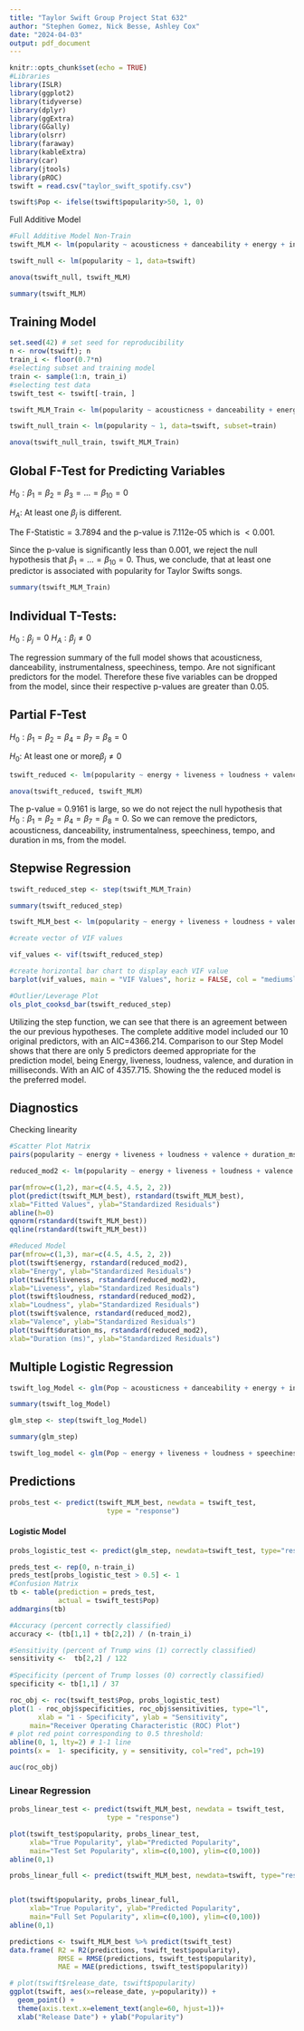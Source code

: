 ---
title: "Taylor Swift Group Project Stat 632"
author: "Stephen Gomez, Nick Besse, Ashley Cox"
date: "2024-04-03"
output: pdf_document
---

```{r setup, include=FALSE}
knitr::opts_chunk$set(echo = TRUE)
#Libraries
library(ISLR)
library(ggplot2)
library(tidyverse)
library(dplyr)
library(ggExtra)
library(GGally)
library(olsrr)
library(faraway)
library(kableExtra)
library(car)
library(jtools)
library(pROC)
tswift = read.csv("taylor_swift_spotify.csv")

tswift$Pop <- ifelse(tswift$popularity>50, 1, 0)
```

Full Additive Model

```{r}
#Full Additive Model Non-Train
tswift_MLM <- lm(popularity ~ acousticness + danceability + energy + instrumentalness + liveness + loudness + speechiness + tempo + valence + duration_ms, data=tswift)

tswift_null <- lm(popularity ~ 1, data=tswift)

anova(tswift_null, tswift_MLM)

summary(tswift_MLM)
```

## Training Model

```{r}
set.seed(42) # set seed for reproducibility
n <- nrow(tswift); n
train_i <- floor(0.7*n)
#selecting subset and training model
train <- sample(1:n, train_i)
#selecting test data
tswift_test <- tswift[-train, ]

tswift_MLM_Train <- lm(popularity ~ acousticness + danceability + energy + instrumentalness + liveness + loudness + speechiness + tempo + valence + duration_ms, data=tswift, subset=train)

tswift_null_train <- lm(popularity ~ 1, data=tswift, subset=train)

anova(tswift_null_train, tswift_MLM_Train)

```

## Global F-Test for Predicting Variables

$H_0: \beta_1=\beta_2=\beta_3=...=\beta_{10}=0$

$H_A:$ At least one $\beta_j$ is different.

The F-Statistic$=3.7894$ and the p-value is 7.112e-05 which is $<0.001$.

Since the p-value is significantly less than 0.001, we reject the null hypothesis that $\beta_1=...=\beta_{10}=0$. Thus, we conclude, that at least one predictor is associated with popularity for Taylor Swifts songs.

```{r}
summary(tswift_MLM_Train)
```

## Individual T-Tests:

$H_0:\beta_j=0$ $H_A:\beta_j\neq0$

The regression summary of the full model shows that acousticness, danceability, instrumentalness, speechiness, tempo. Are not significant predictors for the model. Therefore these five variables can be dropped from the model, since their respective p-values are greater than 0.05.

## Partial F-Test

$H_0: \beta_1=\beta_2=\beta_4=\beta_7=\beta_8=0$

$H_0:$ At least one or more$\beta_j\neq0$

```{r}
tswift_reduced <- lm(popularity ~ energy + liveness + loudness + valence + duration_ms, data=tswift)

anova(tswift_reduced, tswift_MLM)

```

  The p-value = 0.9161 is large, so we do not reject the null hypothesis that $H_0:\beta_1=\beta_2=\beta_4=\beta_7=\beta_8=0$. So we can remove the predictors, acousticness, danceability, instrumentalness, speechiness, tempo, and duration in ms, from the model.

\pagebreak

## Stepwise Regression

```{r}
tswift_reduced_step <- step(tswift_MLM_Train)

summary(tswift_reduced_step)

tswift_MLM_best <- lm(popularity ~ energy + liveness + loudness + valence + duration_ms, data=tswift, subset=train)

#create vector of VIF values

vif_values <- vif(tswift_reduced_step)

#create horizontal bar chart to display each VIF value
barplot(vif_values, main = "VIF Values", horiz = FALSE, col = "mediumslateblue")

#Outlier/Leverage Plot
ols_plot_cooksd_bar(tswift_reduced_step)
```

\pagebreak

  Utilizing the step function, we can see that there is an agreement between the our previous hypotheses. The complete additive model included our 10 original predictors, with an AIC=4366.214. Comparison to our Step Model shows that there are only 5 predictors deemed appropriate for the prediction model, being Energy, liveness, loudness, valence, and duration in milliseconds. With an AIC of 4357.715. Showing the the reduced model is the preferred model.

## Diagnostics

Checking linearity

```{r}
#Scatter Plot Matrix
pairs(popularity ~ energy + liveness + loudness + valence + duration_ms, data=tswift)

reduced_mod2 <- lm(popularity ~ energy + liveness + loudness + valence + duration_ms, data=tswift)
```

```{r}
par(mfrow=c(1,2), mar=c(4.5, 4.5, 2, 2))
plot(predict(tswift_MLM_best), rstandard(tswift_MLM_best),
xlab="Fitted Values", ylab="Standardized Residuals")
abline(h=0)
qqnorm(rstandard(tswift_MLM_best))
qqline(rstandard(tswift_MLM_best))

#Reduced Model
par(mfrow=c(1,3), mar=c(4.5, 4.5, 2, 2))
plot(tswift$energy, rstandard(reduced_mod2),
xlab="Energy", ylab="Standardized Residuals")
plot(tswift$liveness, rstandard(reduced_mod2),
xlab="Liveness", ylab="Standardized Residuals")
plot(tswift$loudness, rstandard(reduced_mod2),
xlab="Loudness", ylab="Standardized Residuals")
plot(tswift$valence, rstandard(reduced_mod2),
xlab="Valence", ylab="Standardized Residuals")
plot(tswift$duration_ms, rstandard(reduced_mod2),
xlab="Duration (ms)", ylab="Standardized Residuals")
```

\pagebreak

## Multiple Logistic Regression

```{r}
tswift_log_Model <- glm(Pop ~ acousticness + danceability + energy + instrumentalness + liveness + loudness + speechiness + tempo + valence + duration_ms, subset=train, data=tswift , family = binomial)

summary(tswift_log_Model)

glm_step <- step(tswift_log_Model)

summary(glm_step)

tswift_log_model <- glm(Pop ~ energy + liveness + loudness + speechiness + valence + duration_ms, subset=train, data=tswift , family = binomial)
```

## Predictions

```{r}
probs_test <- predict(tswift_MLM_best, newdata = tswift_test,
                        type = "response")
```


#### Logistic Model
```{r}

probs_logistic_test <- predict(glm_step, newdata=tswift_test, type="response")

preds_test <- rep(0, n-train_i)
preds_test[probs_logistic_test > 0.5] <- 1
#Confusion Matrix
tb <- table(prediction = preds_test,
            actual = tswift_test$Pop)
addmargins(tb)

#Accuracy (percent correctly classified)
accuracy <- (tb[1,1] + tb[2,2]) / (n-train_i)

#Sensitivity (percent of Trump wins (1) correctly classified)
sensitivity <-  tb[2,2] / 122
 
#Specificity (percent of Trump losses (0) correctly classified)
specificity <- tb[1,1] / 37

roc_obj <- roc(tswift_test$Pop, probs_logistic_test)
plot(1 - roc_obj$specificities, roc_obj$sensitivities, type="l",
       xlab = "1 - Specificity", ylab = "Sensitivity",
     main="Receiver Operating Characteristic (ROC) Plot")
# plot red point corresponding to 0.5 threshold:
abline(0, 1, lty=2) # 1-1 line
points(x =  1- specificity, y = sensitivity, col="red", pch=19)

auc(roc_obj)
```

### Linear Regression

```{r}
probs_linear_test <- predict(tswift_MLM_best, newdata = tswift_test,
                        type = "response")

plot(tswift_test$popularity, probs_linear_test,
     xlab="True Popularity", ylab="Predicted Popularity",
     main="Test Set Popularity", xlim=c(0,100), ylim=c(0,100))
abline(0,1)

probs_linear_full <- predict(tswift_MLM_best, newdata=tswift, type="response")


plot(tswift$popularity, probs_linear_full,
     xlab="True Popularity", ylab="Predicted Popularity",
     main="Full Set Popularity", xlim=c(0,100), ylim=c(0,100))
abline(0,1)

predictions <- tswift_MLM_best %>% predict(tswift_test)
data.frame( R2 = R2(predictions, tswift_test$popularity),
            RMSE = RMSE(predictions, tswift_test$popularity),
            MAE = MAE(predictions, tswift_test$popularity))

# plot(tswift$release_date, tswift$popularity)
ggplot(tswift, aes(x=release_date, y=popularity)) +
  geom_point() +
  theme(axis.text.x=element_text(angle=60, hjust=1))+
  xlab("Release Date") + ylab("Popularity")
```